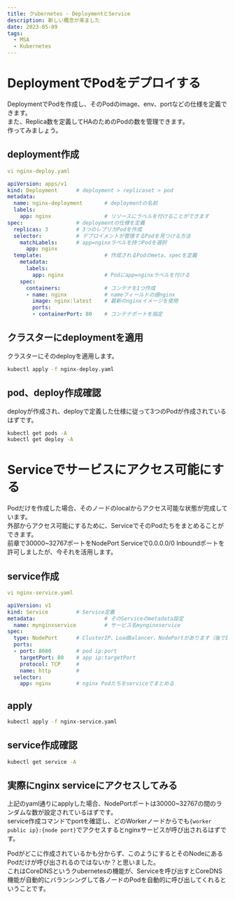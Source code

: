 ```yaml
---
title: クubernetes - DeploymentとService
description: 新しい概念が来ました
date: 2023-05-09
tags:
  - MSA
  - Kubernetes
---
```

# DeploymentでPodをデプロイする
DeploymentでPodを作成し、そのPodのimage、env、portなどの仕様を定義できます。  
また、Replica数を定義してHAのためのPodの数を管理できます。  
作ってみましょう。  

## deployment作成
``` yaml
vi nginx-deploy.yaml

apiVersion: apps/v1
kind: Deployment      # deployment > replicaset > pod
metadata:
  name: nginx-deployment       # deploymentの名前
  labels:
    app: nginx                 # リソースにラベルを付けることができます
spec:                 # deploymentの仕様を定義
  replicas: 3         # 3つのレプリカPodを作成
  selector:           # デプロイメントが管理するPodを見つける方法
    matchLabels:      # app=nginxラベルを持つPodを選択
      app: nginx
  template:                    # 作成されるPodのmeta、specを定義
    metadata:
      labels:
        app: nginx             # Podにapp=nginxラベルを付ける
    spec:
      containers:              # コンテナを1つ作成
      - name: nginx            # nameフィールドの値nginx
        image: nginx:latest    # 最新のnginxイメージを使用
        ports:
        - containerPort: 80    # コンテナポートを指定
```
## クラスターにdeploymentを適用
クラスターにそのdeployを適用します。  
``` sh
kubectl apply -f nginx-deploy.yaml
```

## pod、deploy作成確認
deployが作成され、deployで定義した仕様に従って3つのPodが作成されているはずです。  
``` sh
kubectl get pods -A  
kubectl get deploy -A  
```

# Serviceでサービスにアクセス可能にする
Podだけを作成した場合、そのノードのlocalからアクセス可能な状態が完成しています。  
外部からアクセス可能にするために、ServiceでそのPodたちをまとめることができます。  
前章で30000~32767ポートをNodePort Serviceで0.0.0.0/0 Inboundポートを許可しましたが、今それを活用します。  

## service作成
``` yaml
vi nginx-service.yaml

apiVersion: v1
kind: Service         # Service定義
metadata:                      # そのServiceのmetadata設定
  name: mynginxservice         # サービス名mynginxservice
spec:
  type: NodePort      # ClusterIP、LoadBalancer、NodePortがあります（後でIngressも扱う予定）
  ports:
  - port: 8080        # pod ip:port
    targetPort: 80    # app ip:targetPort
    protocol: TCP     # 
    name: http        # 
  selector:
    app: nginx        # nginx Podたちをserviceでまとめる
```

## apply
``` sh
kubectl apply -f nginx-service.yaml
```

## service作成確認
``` sh
kubectl get service -A
```

## 実際にnginx serviceにアクセスしてみる  
上記のyaml通りにapplyした場合、NodePortポートは30000~32767の間のランダムな数が設定されているはずです。  
service作成コマンドでportを確認し、どのWorkerノードからでも`{worker public ip}:{node port}`でアクセスするとnginxサービスが呼び出されるはずです。   

Podがどこに作成されているかも分からず、このようにするとそのNodeにあるPodだけが呼び出されるのではないか？と思いました。  
これはCoreDNSというクubernetesの機能が、Serviceを呼び出すとCoreDNS機能が自動的にバランシングして各ノードのPodを自動的に呼び出してくれるということです。

